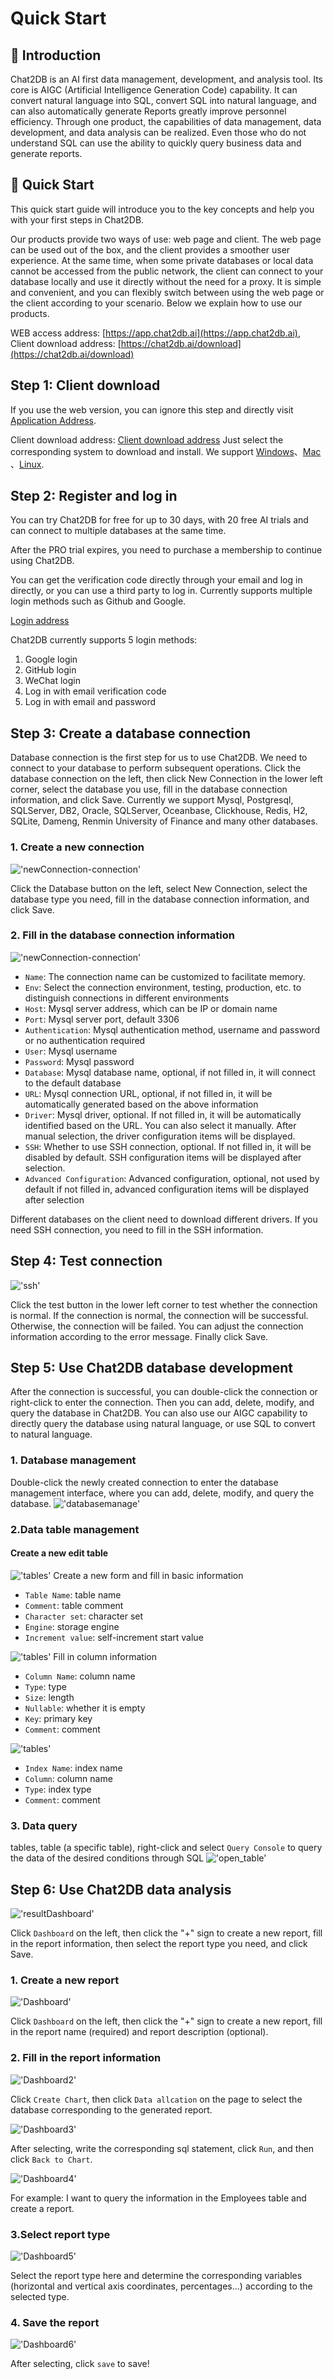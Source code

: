 # Quick Start

## 📖 Introduction

Chat2DB is an AI first data management, development, and analysis tool. Its core is AIGC (Artificial Intelligence Generation Code) capability. It can convert natural language into SQL, convert SQL into natural language, and can also automatically generate Reports greatly improve personnel efficiency. Through one product, the capabilities of data management, data development, and data analysis can be realized. Even those who do not understand SQL can use the ability to quickly query business data and generate reports.

## 🚀 Quick Start

This quick start guide will introduce you to the key concepts and help you with your first steps in Chat2DB.

Our products provide two ways of use: web page and client. The web page can be used out of the box, and the client provides a smoother user experience. At the same time, when some private databases or local data cannot be accessed from the public network, the client can connect to your database locally and use it directly without the need for a proxy. It is simple and convenient, and you can flexibly switch between using the web page or the client according to your scenario.
Below we explain how to use our products.
  
WEB access address: [https://app.chat2db.ai](https://app.chat2db.ai), Client download address: [https://chat2db.ai/download](https://chat2db.ai/download)


## Step 1: Client download

If you use the web version, you can ignore this step and directly visit [Application Address](https://app.chat2db.ai).

Client download address: [Client download address](https://chat2db.ai/download) Just select the corresponding system to download and install. We support [Windows](https://docs.chat2db.ai/en-US/docs/start-guide/installation-guide#windows)、[Mac](https://docs.chat2db.ai/en-US/docs/start-guide/installation-guide#macos) 、[Linux](https://docs.chat2db.ai/en-US/docs/start-guide/installation-guide#linux).

## Step 2: Register and log in

You can try Chat2DB for free for up to 30 days, with 20 free AI trials and can connect to multiple databases at the same time.

After the PRO trial expires, you need to purchase a membership to continue using Chat2DB.

You can get the verification code directly through your email and log in directly, or you can use a third party to log in. Currently supports multiple login methods such as Github and Google.

[Login address](https://app.chat2db.ai/login)

Chat2DB currently supports 5 login methods:
1. Google login
2. GitHub login
3. WeChat login
4. Log in with email verification code
5. Log in with email and password


## Step 3: Create a database connection

Database connection is the first step for us to use Chat2DB. We need to connect to your database to perform subsequent operations. Click the database connection on the left, then click New Connection in the lower left corner, select the database you use, fill in the database connection information, and click Save. Currently we support Mysql, Postgresql, SQLServer, DB2, Oracle, SQLServer, Oceanbase, Clickhouse, Redis, H2, SQLite, Dameng, Renmin University of Finance and many other databases.
### 1. Create a new connection
!['newConnection-connection'](/image/connection/newConnection.png)

Click the Database button on the left, select New Connection, select the database type you need, fill in the database connection information, and click Save.

### 2. Fill in the database connection information

!['newConnection-connection'](/image/connection/connectioninfo.png)

- `Name`: The connection name can be customized to facilitate memory.
- `Env`: Select the connection environment, testing, production, etc. to distinguish connections in different environments
- `Host`: Mysql server address, which can be IP or domain name
- `Port`: Mysql server port, default 3306
- `Authentication`: Mysql authentication method, username and password or no authentication required
- `User`: Mysql username
- `Password`: Mysql password
- `Database`: Mysql database name, optional, if not filled in, it will connect to the default database
- `URL`: Mysql connection URL, optional, if not filled in, it will be automatically generated based on the above information
- `Driver`: Mysql driver, optional. If not filled in, it will be automatically identified based on the URL. You can also select it manually. After manual selection, the driver configuration items will be displayed.
- `SSH`: Whether to use SSH connection, optional. If not filled in, it will be disabled by default. SSH configuration items will be displayed after selection.
- `Advanced Configuration`: Advanced configuration, optional, not used by default if not filled in, advanced configuration items will be displayed after selection

Different databases on the client need to download different drivers. If you need SSH connection, you need to fill in the SSH information.


## Step 4: Test connection

!['ssh'](/image/connection/test.png)

Click the test button in the lower left corner to test whether the connection is normal. If the connection is normal, the connection will be successful. Otherwise, the connection will be failed. You can adjust the connection information according to the error message. Finally click Save.

## Step 5: Use Chat2DB database development

After the connection is successful, you can double-click the connection or right-click to enter the connection. Then you can add, delete, modify, and query the database in Chat2DB. You can also use our AIGC capability to directly query the database using natural language, or use SQL to convert to natural language.

### 1. Database management
Double-click the newly created connection to enter the database management interface, where you can add, delete, modify, and query the database.
!['databasemanage'](/image/connection-manage/databasemanage.png)

### 2.Data table management
#### Create a new edit table
!['tables'](/image/connection-manage/create_t_base.png)
Create a new form and fill in basic information
- `Table Name`: table name
- `Comment`: table comment
- `Character set`: character set
- `Engine`: storage engine
- `Increment value`: self-increment start value

!['tables'](/image/connection-manage/create_t_column.png)
Fill in column information
- `Column Name`: column name
- `Type`: type
- `Size`: length
- `Nullable`: whether it is empty
- `Key`: primary key
- `Comment`: comment

!['tables'](/image/connection-manage/create_t_index.png)
- `Index Name`: index name
- `Column`: column name
- `Type`: index type
- `Comment`: comment

### 3. Data query
tables, table (a specific table), right-click and select `Query Console` to query the data of the desired conditions through SQL
!['open_table'](/image/connection-manage/new_console.png)


## Step 6: Use Chat2DB data analysis

!['resultDashboard'](/image/connection-manage/resultDashboard.png)

Click `Dashboard` on the left, then click the "+" sign to create a new report, fill in the report information, then select the report type you need, and click Save.

### 1. Create a new report

!['Dashboard'](/image/connection-manage/creatDashboard.png)

Click `Dashboard` on the left, then click the "+" sign to create a new report, fill in the report name (required) and report description (optional).


### 2. Fill in the report information

!['Dashboard2'](/image/connection-manage/dashboard2.png)

Click `Create Chart`, then click `Data allcation` on the page to select the database corresponding to the generated report.

!['Dashboard3'](/image/connection-manage/dashboard3.png)

After selecting, write the corresponding sql statement, click `Run`, and then click `Back to Chart`.

!['Dashboard4'](/image/connection-manage/dashboard4.png)

For example: I want to query the information in the Employees table and create a report.


### 3.Select report type

!['Dashboard5'](/image/connection-manage/dashboard5.png)

Select the report type here and determine the corresponding variables (horizontal and vertical axis coordinates, percentages...) according to the selected type.


### 4. Save the report

!['Dashboard6'](/image/connection-manage/dashboard6.png)

After selecting, click `save` to save!